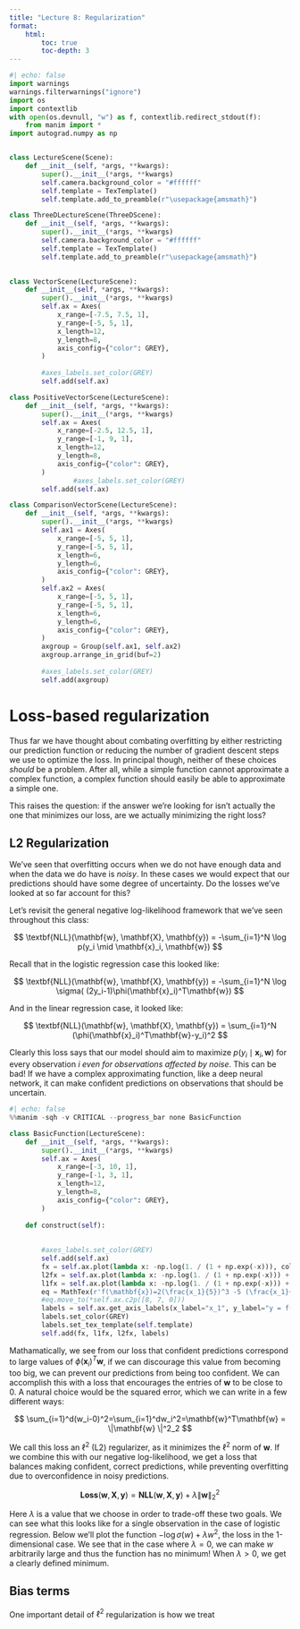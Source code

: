 ```yaml
---
title: "Lecture 8: Regularization"
format:
    html:
        toc: true
        toc-depth: 3
---
```


```python
#| echo: false
import warnings
warnings.filterwarnings("ignore")
import os
import contextlib
with open(os.devnull, "w") as f, contextlib.redirect_stdout(f):
    from manim import *
import autograd.numpy as np


class LectureScene(Scene):
    def __init__(self, *args, **kwargs):
        super().__init__(*args, **kwargs)
        self.camera.background_color = "#ffffff"
        self.template = TexTemplate()
        self.template.add_to_preamble(r"\usepackage{amsmath}")

class ThreeDLectureScene(ThreeDScene):
    def __init__(self, *args, **kwargs):
        super().__init__(*args, **kwargs)
        self.camera.background_color = "#ffffff"
        self.template = TexTemplate()
        self.template.add_to_preamble(r"\usepackage{amsmath}")
    

class VectorScene(LectureScene):
    def __init__(self, *args, **kwargs):
        super().__init__(*args, **kwargs)
        self.ax = Axes(
            x_range=[-7.5, 7.5, 1],
            y_range=[-5, 5, 1],
            x_length=12,
            y_length=8,
            axis_config={"color": GREY},
        )
        
        #axes_labels.set_color(GREY)
        self.add(self.ax)

class PositiveVectorScene(LectureScene):
    def __init__(self, *args, **kwargs):
        super().__init__(*args, **kwargs)
        self.ax = Axes(
            x_range=[-2.5, 12.5, 1],
            y_range=[-1, 9, 1],
            x_length=12,
            y_length=8,
            axis_config={"color": GREY},
        )
                #axes_labels.set_color(GREY)
        self.add(self.ax)

class ComparisonVectorScene(LectureScene):
    def __init__(self, *args, **kwargs):
        super().__init__(*args, **kwargs)
        self.ax1 = Axes(
            x_range=[-5, 5, 1],
            y_range=[-5, 5, 1],
            x_length=6,
            y_length=6,
            axis_config={"color": GREY},
        )
        self.ax2 = Axes(
            x_range=[-5, 5, 1],
            y_range=[-5, 5, 1],
            x_length=6,
            y_length=6,
            axis_config={"color": GREY},
        )
        axgroup = Group(self.ax1, self.ax2)
        axgroup.arrange_in_grid(buf=2)
        
        #axes_labels.set_color(GREY)
        self.add(axgroup)
```

# Loss-based regularization

Thus far we have thought about combating overfitting by either restricting our prediction function or reducing the number of gradient descent steps we use to optimize the loss. In principal though, neither of these choices *should* be a problem. After all, while a simple function cannot approximate a complex function, a complex function should easily be able to approximate a simple one.

This raises the question: if the answer we're looking for isn't actually the one that minimizes our loss, are we actually minimizing the right loss?

## L2 Regularization

We've seen that overfitting occurs when we do not have enough data and when the data we do have is *noisy*. In these cases we would expect that our predictions should have some degree of uncertainty. Do the losses we've looked at so far account for this?

Let's revisit the general negative log-likelihood framework that we've seen throughout this class:

$$
\textbf{NLL}(\mathbf{w}, \mathbf{X}, \mathbf{y}) = -\sum_{i=1}^N \log p(y_i \mid \mathbf{x}_i, \mathbf{w})
$$

Recall that in the logistic regression case this looked like:

$$
\textbf{NLL}(\mathbf{w}, \mathbf{X}, \mathbf{y}) = -\sum_{i=1}^N \log \sigma( (2y_i-1)\phi(\mathbf{x}_i)^T\mathbf{w})
$$

And in the linear regression case, it looked like:

$$
\textbf{NLL}(\mathbf{w}, \mathbf{X}, \mathbf{y}) = \sum_{i=1}^N (\phi(\mathbf{x}_i)^T\mathbf{w}-y_i)^2
$$

Clearly this loss says that our model should aim to maximize $p(y_i\mid \mathbf{x}_i, \mathbf{w})$ for every observation $i$ *even for observations affected by noise*. This can be bad! If we have a complex approximating function, like a deep neural network, it can make confident predictions on observations that should be uncertain.

```python
#| echo: false
%%manim -sqh -v CRITICAL --progress_bar none BasicFunction

class BasicFunction(LectureScene):
    def __init__(self, *args, **kwargs):
        super().__init__(*args, **kwargs)
        self.ax = Axes(
            x_range=[-3, 10, 1],
            y_range=[-1, 3, 1],
            x_length=12,
            y_length=8,
            axis_config={"color": GREY},
        )
        
    def construct(self):
        
        
        #axes_labels.set_color(GREY)
        self.add(self.ax)
        fx = self.ax.plot(lambda x: -np.log(1. / (1 + np.exp(-x))), color=RED)
        l2fx = self.ax.plot(lambda x: -np.log(1. / (1 + np.exp(-x))) + 0.01 * x ** 2, color=BLUE)
        l1fx = self.ax.plot(lambda x: -np.log(1. / (1 + np.exp(-x))) + 0.05 * np.abs(x), color=GREEN)
        eq = MathTex(r'f(\mathbf{x})=2(\frac{x_1}{5})^3 -5 (\frac{x_1}{6})^2 + 4', color=BLACK, tex_template=self.template).to_edge(UP + 2 * UP)
        #eq.move_to(*self.ax.c2p([8, 7, 0]))
        labels = self.ax.get_axis_labels(x_label="x_1", y_label="y = f(\mathbf{x})")
        labels.set_color(GREY)
        labels.set_tex_template(self.template)
        self.add(fx, l1fx, l2fx, labels)
```

Mathamatically, we see from our loss that confident predictions correspond to large values of $\phi(\mathbf{x}_i)^T\mathbf{w}$, if we can discourage this value from becoming too big, we can prevent our predictions from being too confident. We can accomplish this with a loss that encourages the entries of $\mathbf{w}$ to be close to $0$. A natural choice would be the squared error, which we can write in a few different ways:

$$
\sum_{i=1}^d(w_i-0)^2=\sum_{i=1}^dw_i^2=\mathbf{w}^T\mathbf{w} = \|\mathbf{w} \|^2_2
$$

We call this loss an $\ell^2$ (L2) regularizer, as it minimizes the $\ell^2$ norm of $\mathbf{w}$. If we combine this with our negative log-likelihood, we get a loss that balances making confident, correct predictions, while preventing overfitting due to overconfidence in noisy predictions.

$$
\textbf{Loss}(\mathbf{w}, \mathbf{X},\mathbf{y})= \textbf{NLL}(\mathbf{w}, \mathbf{X}, \mathbf{y}) + \lambda \|\mathbf{w}\|^2_2
$$

Here $\lambda$ is a value that we choose in order to trade-off these two goals. We can see what this looks like for a single observation in the case of logistic regression. Below we'll plot the function $-\log \sigma(w) + \lambda w^2$, the loss in the 1-dimensional case. We see that in the case where $\lambda=0$, we can make $w$ arbitrarily large and thus the function has no minimum! When $\lambda > 0$, we get a clearly defined minimum.

## Bias terms

One important detail of $\ell^2$ regularization is how we treat